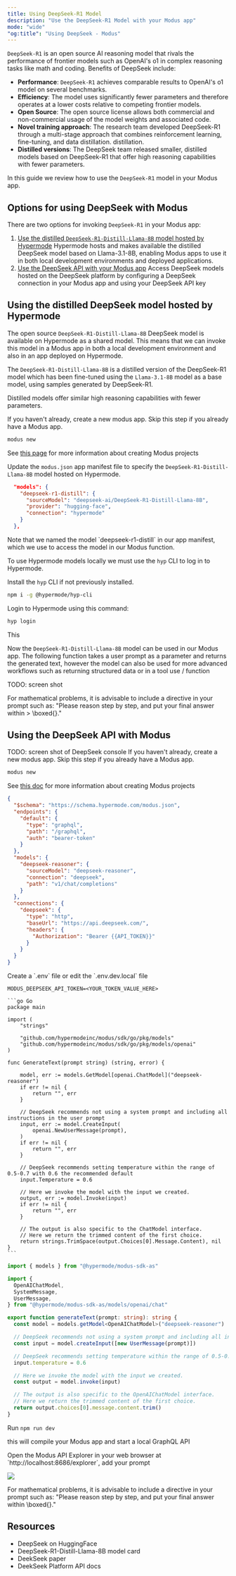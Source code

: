 ```yaml
---
title: Using DeepSeek-R1 Model
description: "Use the DeepSeek-R1 Model with your Modus app"
mode: "wide"
"og:title": "Using DeepSeek - Modus"
---
```


`DeepSeek-R1` is an open source AI reasoning model that rivals the performance
of frontier models such as OpenAI's o1 in complex reasoning tasks like math and
coding. Benefits of DeepSeek include:

- **Performance**: `DeepSeek-R1` achieves comparable results to OpenAI's o1
  model on several benchmarks.
- **Efficiency**: The model uses significantly fewer parameters and therefore
  operates at a lower costs relative to competing frontier models.
- **Open Source**: The open source license allows both commercial and
  non-commercial usage of the model weights and associated code.
- **Novel training approach**: The research team developed DeepSeek-R1 through a
  multi-stage approach that combines reinforcement learning, fine-tuning, and
  data distillation. distillation.
- **Distilled versions**: The DeepSeek team released smaller, distilled models
  based on DeepSeek-R1 that offer high reasoning capabilities with fewer
  parameters.

In this guide we review how to use the `DeepSeek-R1` model in your Modus app.

## Options for using DeepSeek with Modus

There are two options for invoking `DeepSeek-R1` in your Modus app:

1. [Use the distilled `DeepSeek-R1-Distill-Llama-8B` model hosted by Hypermode](#using-the-distilled-deepseek-model-hosted-by-hypermode)
   Hypermode hosts and makes available the distilled DeepSeek model based on
   Llama-3.1-8B, enabling Modus apps to use it in both local development
   environments and deployed applications.
2. [Use the DeepSeek API with your Modus app](#using-the-deepseek-api-with-modus)
   Access DeepSeek models hosted on the DeepSeek platform by configuring a
   DeepSeek connection in your Modus app and using your DeepSeek API key

## Using the distilled DeepSeek model hosted by Hypermode

The open source `DeepSeek-R1-Distill-Llama-8B` DeepSeek model is available on
Hypermode as a shared model. This means that we can invoke this model in a Modus
app in both a local development environment and also in an app deployed on
Hypermode.

The `DeepSeek-R1-Distill-Llama-8B` is a distilled version of the DeepSeek-R1
model which has been fine-tuned using the `Llama-3.1-8B` model as a base model,
using samples generated by DeepSeek-R1.

Distilled models offer similar high reasoning capabilities with fewer
parameters.

<Steps>

<Step title="Create a Modus app">

If you haven't already, create a new modus app. Skip this step if you already
have a Modus app.

```sh
modus new
```

<Tip>See [this page]() for more information about creating Modus projects</Tip>

</Step>

<Step title="Add the DeepSeek model to your app manifest">

Update the `modus.json` app manifest file to specify the
`DeepSeek-R1-Distill-Llama-8B` model hosted on Hypermode.

```json modus.json
  "models": {
    "deepseek-r1-distill": {
      "sourceModel": "deepseek-ai/DeepSeek-R1-Distill-Llama-8B",
      "provider": "hugging-face",
      "connection": "hypermode"
    }
  },
```

<Note>
  Note that we named the model `deepseek-r1-distill` in our app manifest, which
  we use to access the model in our Modus function.
</Note>

</Step>

<Step title="Use the hyp CLI to sign in to Hypermode">

To use Hypermode models locally we must use the `hyp` CLI to log in to
Hypermode.

Install the `hyp` CLI if not previously installed.

```sh
npm i -g @hypermode/hyp-cli
```

Login to Hypermode using this command:

```sh
hyp login
```

This

</Step>

<Step title="Write a function to invoke the model">

Now the `DeepSeek-R1-Distill-Llama-8B` model can be used in our Modus app. The
following function takes a user prompt as a parameter and returns the generated
text, however the model can also be used for more advanced workflows such as
returning structured data or in a tool use / function

</Step>

<Step title="Query your function in the Modus API Explorer">

TODO: screen shot

<Tip>
  For mathematical problems, it is advisable to include a directive in your
  prompt such as: "Please reason step by step, and put your final answer within
  > \boxed{}."
</Tip>

</Step>

</Steps>

## Using the DeepSeek API with Modus

<Steps>
<Step title="Create a DeepSeek API token">
TODO: screen shot of DeepSeek console
</Step>
<Step title="Create a Modus app">
If you haven't already, create a new modus app. Skip this step if you already have a Modus app.

```sh
modus new
```

See [this doc]() for more information about creating Modus projects

</Step>

<Step title="Define the model and connection in your app manifest">

```json modus.json
{
  "$schema": "https://schema.hypermode.com/modus.json",
  "endpoints": {
    "default": {
      "type": "graphql",
      "path": "/graphql",
      "auth": "bearer-token"
    }
  },
  "models": {
    "deepseek-reasoner": {
      "sourceModel": "deepseek-reasoner",
      "connection": "deepseek",
      "path": "v1/chat/completions"
    }
  },
  "connections": {
    "deepseek": {
      "type": "http",
      "baseUrl": "https://api.deepseek.com/",
      "headers": {
        "Authorization": "Bearer {{API_TOKEN}}"
      }
    }
  }
}
```

</Step>

<Step title="Create environment variable for your API token">
Create a `.env` file or edit the `.env.dev.local` file

```env
MODUS_DEEPSEEK_API_TOKEN=<YOUR_TOKEN_VALUE_HERE>
```

</Step>

<Step>

<CodeGroup>

    ```go Go
    package main

    import (
        "strings"

        "github.com/hypermodeinc/modus/sdk/go/pkg/models"
        "github.com/hypermodeinc/modus/sdk/go/pkg/models/openai"
    )

    func GenerateText(prompt string) (string, error) {

        model, err := models.GetModel[openai.ChatModel]("deepseek-reasoner")
        if err != nil {
            return "", err
        }

        // DeepSeek recommends not using a system prompt and including all instructions in the user prompt
        input, err := model.CreateInput(
            openai.NewUserMessage(prompt),
        )
        if err != nil {
            return "", err
        }

        // DeepSeek recommends setting temperature within the range of 0.5-0.7 with 0.6 the recommended default
        input.Temperature = 0.6

        // Here we invoke the model with the input we created.
        output, err := model.Invoke(input)
        if err != nil {
            return "", err
        }

        // The output is also specific to the ChatModel interface.
        // Here we return the trimmed content of the first choice.
        return strings.TrimSpace(output.Choices[0].Message.Content), nil
    }
    ```

```ts AssemblyScript
import { models } from "@hypermode/modus-sdk-as"

import {
  OpenAIChatModel,
  SystemMessage,
  UserMessage,
} from "@hypermode/modus-sdk-as/models/openai/chat"

export function generateText(prompt: string): string {
  const model = models.getModel<OpenAIChatModel>("deepseek-reasoner")

  // DeepSeek recommends not using a system prompt and including all instructions in the user prompt
  const input = model.createInput([new UserMessage(prompt)])

  // DeepSeek recommends setting temperature within the range of 0.5-0.7 with 0.6 the recommended default
  input.temperature = 0.6

  // Here we invoke the model with the input we created.
  const output = model.invoke(input)

  // The output is also specific to the OpenAIChatModel interface.
  // Here we return the trimmed content of the first choice.
  return output.choices[0].message.content.trim()
}
```

</CodeGroup>

</Step>

<Step title="Run your Modus app">

Run `npm run dev`

this will compile your Modus app and start a local GraphQL API

</Step>

<Step title="Query using the Modus API Explorer">
Open the Modus API Explorer in your web browser at `http://localhost:8686/explorer`, add your prompt

![](../images/how-to-guides/deepseek/api-explorer-deepseek-api.png)

<Tip>
  For mathematical problems, it is advisable to include a directive in your
  prompt such as: "Please reason step by step, and put your final answer within
  \boxed{}."
</Tip>

</Step>

</Steps>

## Resources

- DeepSeek on HuggingFace
- DeepSeek-R1-Distill-Llama-8B model card
- DeekSeek paper
- DeekSeek Platform API docs

